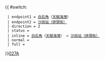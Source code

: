 {{ #switch: {{{format|}}}
  | endpoint1 = [[白石角]]（[[天賦海灣]]）
  | endpoint2 = [[沙田站公共運輸交匯處|沙田站（排頭街）]]
  | direction = 2
  | status = 
  | inline = [[白石角]]（[[天賦海灣]]） ↔ [[沙田站公共運輸交匯處|沙田站（排頭街）]]
  | normal =
  | full =
}}<noinclude>[[category:新界專線小巴路線模板|027A]]</noinclude>